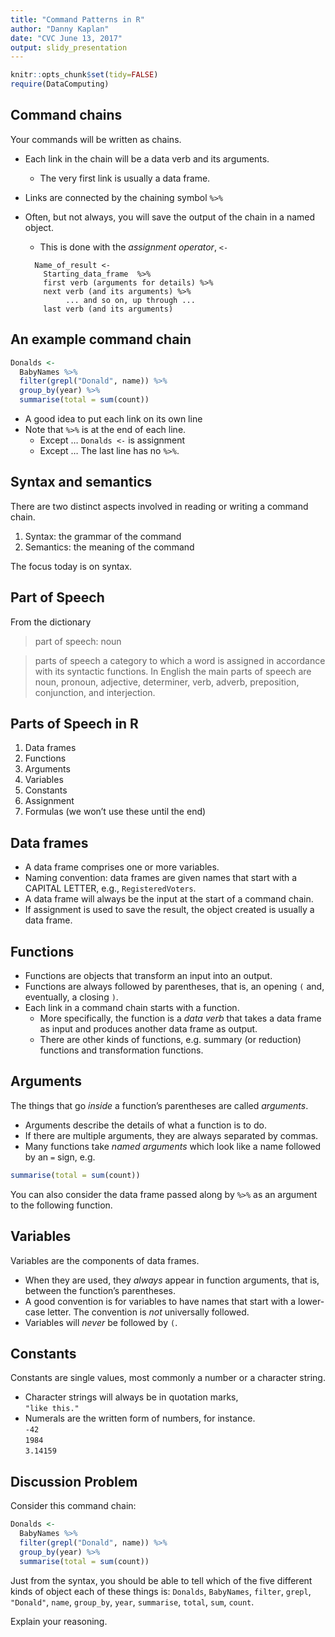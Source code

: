 ```yaml
---
title: "Command Patterns in R"
author: "Danny Kaplan"
date: "CVC June 13, 2017"
output: slidy_presentation
---
```


```r
knitr::opts_chunk$set(tidy=FALSE)
require(DataComputing)
```

## Command chains

Your commands will be written as chains.  

* Each link in the chain will be a data verb and its arguments.
    - The very first link is usually a data frame.
    
* Links are connected by the chaining symbol `%>%`

* Often, but not always, you will save the output of the chain in a named object.
    - This is done with the *assignment operator*, `<-`
```
    Name_of_result <-     
      Starting_data_frame  %>%    
      first verb (arguments for details) %>%   
      next verb (and its arguments) %>%    
           ... and so on, up through ...   
      last verb (and its arguments)  
```

## An example command chain

```r
Donalds <- 
  BabyNames %>%
  filter(grepl("Donald", name)) %>%
  group_by(year) %>%
  summarise(total = sum(count))
```

* A good idea to put each link on its own line
* Note that `%>%` is at the end of each line.
    - Except ... `Donalds <-` is assignment
    - Except ... The last line has no `%>%`.
    
## Syntax and semantics

There are two distinct aspects involved in reading or writing a command chain.

1. Syntax: the grammar of the command
2. Semantics: the meaning of the command

The focus today is on syntax.

## Part of Speech

From the dictionary 

> part of speech: noun

> parts of speech a category to which a word is assigned in accordance with its syntactic functions. In English the main parts of speech are noun, pronoun, adjective, determiner, verb, adverb, preposition, conjunction, and interjection.

## Parts of Speech in R

#. Data frames
#. Functions
#. Arguments
#. Variables
#. Constants
#. Assignment
#. Formulas (we won't use these until the end)

## Data frames

* A data frame comprises one or more variables. 
* Naming convention: data frames are given names that start with a CAPITAL LETTER, e.g., `RegisteredVoters`.
* A data frame will always be the input at the start of a command chain.
* If assignment is used to save the result, the object created is usually a data frame.

## Functions

* Functions are objects that transform an input into an output.
* Functions are always followed by parentheses, that is, an opening  `(` and, eventually, a closing `)`.
* Each link in a command chain starts with a function.
    - More specifically, the function is a *data verb* that takes a data frame as input and produces another data frame as output.
    - There are other kinds of functions, e.g. summary (or reduction) functions and transformation functions.

## Arguments

The things that go *inside* a function's parentheses are called *arguments*.  

* Arguments describe the details of what a function is to do. 
* If there are multiple arguments, they are always separated by commas.
* Many functions take *named arguments* which look like a name followed by an `=` sign, e.g. 
```r
summarise(total = sum(count))
```

You can also consider the data frame passed along by `%>%` as an argument to the following function.

## Variables

Variables are the components of data frames.

* When they are used, they *always* appear in function arguments, that is, between the function's parentheses.
* A good convention is for variables to have names that start with a lower-case letter.  The convention is *not* universally followed.
* Variables will *never* be followed by `(`.

## Constants

Constants are single values, most commonly a number or a character string. 

* Character strings will always be in quotation marks,     
   `"like this."`  
* Numerals are the written form of numbers, for instance.    
    `-42`     
    `1984`     
    `3.14159`     

## Discussion Problem

Consider this command chain:
```r
Donalds <- 
  BabyNames %>%
  filter(grepl("Donald", name)) %>%
  group_by(year) %>%
  summarise(total = sum(count))
```

Just from the syntax, you should be able to tell which of the five different kinds of object each of these things is: `Donalds`, `BabyNames`, `filter`, `grepl`, `"Donald"`, `name`, `group_by`, `year`, `summarise`, `total`, `sum`, `count`.

Explain your reasoning.

